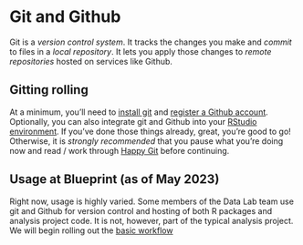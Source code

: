 # Git and Github {#sec-wf-git}

Git is a _version control system_. 
It tracks the changes you make and _commit_ to files in a _local repository_.
It lets you apply those changes to _remote repositories_ hosted on services like Github. 

## Gitting rolling

At a minimum, you'll need to [install git](https://happygitwithr.com/install-git.html) and [register a Github account](https://happygitwithr.com/github-acct.html).
Optionally, you can also integrate git and Github into your [RStudio environment](https://happygitwithr.com/rstudio-git-github.html). 
If you've done those things already, great, you're good to go! 
Otherwise, it is _strongly recommended_ that you pause what you're doing now and read / work through [Happy Git](https://happygitwithr.com/) before continuing. 

## Usage at Blueprint (as of May 2023)

Right now, usage is highly varied. 
Some members of the Data Lab team use git and Github for version control and hosting of both R packages and analysis project code. 
It is not, however, part of the typical analysis project. 
We will begin rolling out the [basic workflow]()

